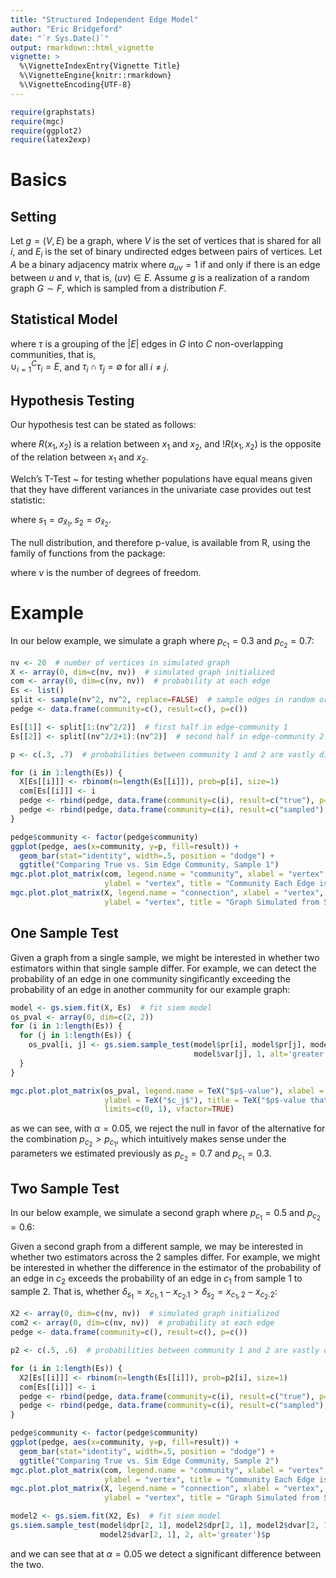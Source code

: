 ```yaml
---
title: "Structured Independent Edge Model"
author: "Eric Bridgeford"
date: "`r Sys.Date()`"
output: rmarkdown::html_vignette
vignette: >
  %\VignetteIndexEntry{Vignette Title}
  %\VignetteEngine{knitr::rmarkdown}
  %\VignetteEncoding{UTF-8}
---
```


```r
require(graphstats)
require(mgc)
require(ggplot2)
require(latex2exp)
```

# Basics

## Setting

Let $g=(V,E)$ be a graph, where $V$ is the set of vertices that is shared for all $i$, and $E_i$ is the set of binary undirected edges between pairs of vertices.  Let $A$ be a binary adjacency matrix where $a_{uv}=1$ if and only if there is an edge between $u$ and $v$, that is, $(uv) \in E$. 
Assume $g$ is a realization of a random graph $G \sim F$, which is sampled from a distribution $F$.   

## Statistical Model

\begin{align*}
  A \sim SIEM(Q,\tau)
\end{align*}

where $\tau$ is a grouping of the $|E|$ edges in $G$ into $C$ non-overlapping communities, that is,  
$\cup_{i=1}^{C} \tau_i  =E$, and $\tau_i \cap \tau_j = \emptyset$ for all $i \neq j$. 

## Hypothesis Testing

Our hypothesis test can be stated as follows:
\begin{align*}
	H_0&: !R(x_{1}, x_{2}) \\
	H_A&: R(x_{1}, x_{2}).
\end{align*}

where $R(x_1, x_2)$ is a relation between $x_1$ and $x_2$, and $!R(x_1, x_2)$ is the opposite of the relation between $x_1$ and $x_2$.

Welch's T-Test ~\cite{welch47} for testing whether populations have equal means given that they have different variances in the univariate case provides out test statistic:

\begin{align*}
    T_{observed} = \frac{x_1 - x_2}{\sqrt{\frac{s_{1}^2}{n_{1}} + \frac{s_{2}^2}{n_{2}}}},
\end{align*}
\noindent
where $s_1 = \sigma_{\hat{x}_1},\;s_2 = \sigma_{\hat{x}_2}$. 

The null distribution, and therefore p-value, is available from R, using the \texttt{TDist} family of functions from the \texttt{stats} package:

\begin{align*}
  p = 1 - \int_{-\infty}^{T_{observed}} p(x, \nu)dx
\end{align*}

where $\nu$ is the number of degrees of freedom.

# Example

In our below example, we simulate a graph where $p_{c_1} = 0.3$ and $p_{c_2} = 0.7$:

```r
nv <- 20  # number of vertices in simulated graph
X <- array(0, dim=c(nv, nv))  # simulated graph initialized
com <- array(0, dim=c(nv, nv))  # probability at each edge
Es <- list()
split <- sample(nv^2, nv^2, replace=FALSE)  # sample edges in random order
pedge <- data.frame(community=c(), result=c(), p=c())

Es[[1]] <- split[1:(nv^2/2)]  # first half in edge-community 1
Es[[2]] <- split[(nv^2/2+1):(nv^2)]  # second half in edge-community 2

p <- c(.3, .7)  # probabilities between community 1 and 2 are vastly different

for (i in 1:length(Es)) {
  X[Es[[i]]] <- rbinom(n=length(Es[[i]]), prob=p[i], size=1)
  com[Es[[i]]] <- i
  pedge <- rbind(pedge, data.frame(community=c(i), result=c("true"), p=c(p[i])))
  pedge <- rbind(pedge, data.frame(community=c(i), result=c("sampled"), p=c(sum(X[Es[[i]]])/length(Es[[i]]))))
}

pedge$community <- factor(pedge$community)
ggplot(pedge, aes(x=community, y=p, fill=result)) +
  geom_bar(stat="identity", width=.5, position = "dodge") +
  ggtitle("Comparing True vs. Sim Edge Community, Sample 1")
mgc.plot.plot_matrix(com, legend.name = "community", xlabel = "vertex",
                     ylabel = "vertex", title = "Community Each Edge is from, Sample 1", ffactor=TRUE)
mgc.plot.plot_matrix(X, legend.name = "connection", xlabel = "vertex",
                     ylabel = "vertex", title = "Graph Simulated from SIEM, Sample 1")
```

## One Sample Test

Given a graph from a single sample, we might be interested in whether two estimators within that single sample differ. For example, we can detect the probability of an edge in one community singificantly exceeding the probability of an edge in another community for our example graph:

```r
model <- gs.siem.fit(X, Es)  # fit siem model
os_pval <- array(0, dim=c(2, 2))
for (i in 1:length(Es)) {
  for (j in 1:length(Es)) {
    os_pval[i, j] <- gs.siem.sample_test(model$pr[i], model$pr[j], model$var[i],
                                         model$var[j], 1, alt='greater')$p
  }
}

mgc.plot.plot_matrix(os_pval, legend.name = TeX("$p$-value"), xlabel = TeX("$c_i$"),
                     ylabel = TeX("$c_j$"), title = TeX("$p$-value that $p_{c_i} > p_{c_j}$, Sample 1"),
                     limits=c(0, 1), vfactor=TRUE)
```

as we can see, with $\alpha = 0.05$, we reject the null in favor of the alternative for the combination $p_{c_2} > p_{c_1}$, which intuitively makes sense under the parameters we estimated previously as $p_{c_2} = 0.7$ and $p_{c_1} = 0.3$.

## Two Sample Test

In our below example, we simulate a second graph where $p_{c_1} = 0.5$ and $p_{c_2} = 0.6$:

Given a second graph from a different sample, we may be interested in whether two estimators across the 2 samples differ. For example, we might be interested in whether the difference in the estimator of the probability of an edge in $c_2$ exceeds the probability of an edge in $c_1$ from sample 1 to sample 2. That is, whether $\delta_{s_1} = x_{c_1, 1} - x_{c_2. 1} > \delta_{s_2} = x_{c_1, 2} - x_{c_2. 2}$:

```r
X2 <- array(0, dim=c(nv, nv))  # simulated graph initialized
com2 <- array(0, dim=c(nv, nv))  # probability at each edge
pedge <- data.frame(community=c(), result=c(), p=c())

p2 <- c(.5, .6)  # probabilities between community 1 and 2 are vastly different

for (i in 1:length(Es)) {
  X2[Es[[i]]] <- rbinom(n=length(Es[[i]]), prob=p2[i], size=1)
  com[Es[[i]]] <- i
  pedge <- rbind(pedge, data.frame(community=c(i), result=c("true"), p=c(p2[i])))
  pedge <- rbind(pedge, data.frame(community=c(i), result=c("sampled"), p=c(sum(X[Es[[i]]])/length(Es[[i]]))))
}

pedge$community <- factor(pedge$community)
ggplot(pedge, aes(x=community, y=p, fill=result)) +
  geom_bar(stat="identity", width=.5, position = "dodge") +
  ggtitle("Comparing True vs. Sim Edge Community, Sample 2")
mgc.plot.plot_matrix(com, legend.name = "community", xlabel = "vertex",
                     ylabel = "vertex", title = "Community Each Edge is from, Sample 2", ffactor=TRUE)
mgc.plot.plot_matrix(X, legend.name = "connection", xlabel = "vertex",
                     ylabel = "vertex", title = "Graph Simulated from SIEM, Sample 2")
```

```r
model2 <- gs.siem.fit(X2, Es)  # fit siem model
gs.siem.sample_test(model$dpr[2, 1], model2$dpr[2, 1], model2$dvar[2, 1],
                    model2$dvar[2, 1], 2, alt='greater')$p
```

and we can see that at $\alpha=0.05$ we detect a significant difference between the two.
